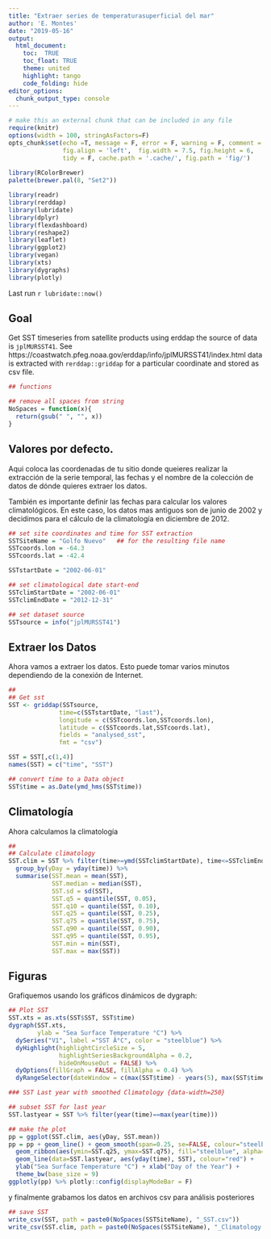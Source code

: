 ```yaml
---
title: "Extraer series de temperaturasuperficial del mar"
author: 'E. Montes'
date: "2019-05-16"
output: 
  html_document:
    toc:  TRUE
    toc_float: TRUE
    theme: united
    highlight: tango
    code_folding: hide
editor_options: 
  chunk_output_type: console
---
```



```r
# make this an external chunk that can be included in any file
require(knitr)
options(width = 100, stringAsFactors=F)
opts_chunk$set(echo =T, message = F, error = F, warning = F, comment = NA,  
               fig.align = 'left',  fig.width = 7.5, fig.height = 6,
               tidy = F, cache.path = '.cache/', fig.path = 'fig/')
               
library(RColorBrewer)
palette(brewer.pal(8, "Set2"))

library(readr)
library(rerddap)
library(lubridate)
library(dplyr)
library(flexdashboard)
library(reshape2)
library(leaflet)
library(ggplot2)
library(vegan)
library(xts)
library(dygraphs)
library(plotly)

```

Last run `r lubridate::now()`

## Goal
Get SST timeseries from satellite products using erddap the source of data is `jplMURSST41`. See https://coastwatch.pfeg.noaa.gov/erddap/info/jplMURSST41/index.html data is extracted with `rerddap::griddap` for a particular coordinate and stored as csv file.


```r
## functions

## remove all spaces from string
NoSpaces = function(x){
  return(gsub(" ", "", x))
}
```

## Valores por defecto.

Aqui coloca las coordenadas de tu sitio donde queieres realizar la extracción de la serie temporal, las fechas y el nombre de la colección de datos de dónde quieres extraer los datos.

También es importante definir las fechas para calcular los valores climatológicos. En este caso, los datos mas antiguos son de junio de 2002 y decidimos para el cálculo de la climatología en diciembre de 2012.

```r
## set site coordinates and time for SST extraction
SSTSiteName = "Golfo Nuevo"   ## for the resulting file name 	
SSTcoords.lon = -64.3
SSTcoords.lat = -42.4

SSTstartDate = "2002-06-01"

## set climatological date start-end
SSTclimStartDate = "2002-06-01"
SSTclimEndDate = "2012-12-31"

## set dataset source
SSTsource = info("jplMURSST41")
```


## Extraer los Datos

Ahora vamos a extraer los datos. Esto puede tomar varios minutos dependiendo de la conexión de Internet. 

```r
##
## Get sst 
SST <- griddap(SSTsource, 
              time=c(SSTstartDate, "last"),
              longitude = c(SSTcoords.lon,SSTcoords.lon),
              latitude = c(SSTcoords.lat,SSTcoords.lat),
              fields = "analysed_sst",
              fmt = "csv")

SST = SST[,c(1,4)]
names(SST) = c("time", "SST")

## convert time to a Data object
SST$time = as.Date(ymd_hms(SST$time))
```

## Climatología

Ahora calculamos la climatología

```r
##
## Calculate climatology
SST.clim = SST %>% filter(time>=ymd(SSTclimStartDate), time<=SSTclimEndDate) %>% 
  group_by(yDay = yday(time)) %>% 
  summarise(SST.mean = mean(SST),
            SST.median = median(SST),
            SST.sd = sd(SST),
            SST.q5 = quantile(SST, 0.05),
            SST.q10 = quantile(SST, 0.10),
            SST.q25 = quantile(SST, 0.25),
            SST.q75 = quantile(SST, 0.75),
            SST.q90 = quantile(SST, 0.90),
            SST.q95 = quantile(SST, 0.95),
            SST.min = min(SST),
            SST.max = max(SST))
```

## Figuras

Grafiquemos usando los gráficos dinámicos de dygraph:

``` r
## Plot SST
SST.xts = as.xts(SST$SST, SST$time)
dygraph(SST.xts, 
        ylab = "Sea Surface Temperature °C") %>% 
  dySeries("V1", label ="SST Â°C", color = "steelblue") %>%
  dyHighlight(highlightCircleSize = 5, 
              highlightSeriesBackgroundAlpha = 0.2,
              hideOnMouseOut = FALSE) %>% 
  dyOptions(fillGraph = FALSE, fillAlpha = 0.4) %>% 
  dyRangeSelector(dateWindow = c(max(SST$time) - years(5), max(SST$time)))

### SST Last year with smoothed Climatology {data-width=250}

## subset SST for last year
SST.lastyear = SST %>% filter(year(time)==max(year(time)))

## make the plot
pp = ggplot(SST.clim, aes(yDay, SST.mean))
pp = pp + geom_line() + geom_smooth(span=0.25, se=FALSE, colour="steelblue") +  
  geom_ribbon(aes(ymin=SST.q25, ymax=SST.q75), fill="steelblue", alpha=0.5) +
  geom_line(data=SST.lastyear, aes(yday(time), SST), colour="red") + 
  ylab("Sea Surface Temperature °C") + xlab("Day of the Year") + 
  theme_bw(base_size = 9) 
ggplotly(pp) %>% plotly::config(displayModeBar = F) 
```


y finalmente grabamos los datos en archivos csv para análisis posteriores

```r
## save SST
write_csv(SST, path = paste0(NoSpaces(SSTSiteName), "_SST.csv"))
write_csv(SST.clim, path = paste0(NoSpaces(SSTSiteName), "_Climatology.csv"))
```






